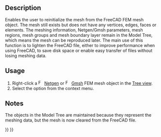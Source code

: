 <languages/>

{{Docnav
|[[FEM_Examples|Open FEM examples]]
|[[FEM_MeshDisplayInfo|Display FEM mesh info]]
|[[FEM_Workbench|FEM]]
|IconL=FEM_Examples.svg
|IconR=FEM_MeshDisplayInfo.svg
|IconC=Workbench_FEM.svg
}}

{{GuiCommand
|Name=FEM MeshClear
|MenuLocation=Context menu on mesh object → Clear FEM mesh
|Workbenches=[[FEM_Workbench|FEM]]
|SeeAlso=[[FEM_tutorial|FEM tutorial]]
}}

==Description==

Enables the user to reinitialize the mesh from the FreeCAD FEM mesh object. The mesh still exists but does not have any vertices, edges, faces or elements. The meshing information, Netgen/Gmsh parameters, mesh regions, mesh groups and mesh boundary layer remain in the Model Tree, which means the mesh can be reproduced later. The main use of this function is to lighten the FreeCAD file, either to improve performance when using FreeCAD, to save disk space or enable easy transfer of files without losing meshing data.

==Usage==

# Right-click a [[Image:FEM_MeshNetgenFromShape.svg|16px]] [[FEM_MeshNetgenFromShape|Netgen]] or [[Image:FEM_MeshGmshFromShape.svg|16px]] [[FEM_MeshGmshFromShape|Gmsh]] FEM mesh object in the [[Tree_view|Tree view]].
# Select the {{MenuCommand|[[Image:FEM_MeshClear.svg|16px]] Clear FEM mesh}} option from the context menu.

==Notes==

The objects in the Model Tree are maintained because they represent the meshing data, but the mesh is now cleared from the FreeCAD file.


{{Docnav
|[[FEM_Examples|Open FEM examples]]
|[[FEM_MeshDisplayInfo|Display FEM mesh info]]
|[[FEM_Workbench|FEM]]
|IconL=FEM_Examples.svg
|IconR=FEM_MeshDisplayInfo.svg
|IconC=Workbench_FEM.svg
}}

{{FEM Tools navi{{#translation:}}}}
{{Userdocnavi{{#translation:}}}}